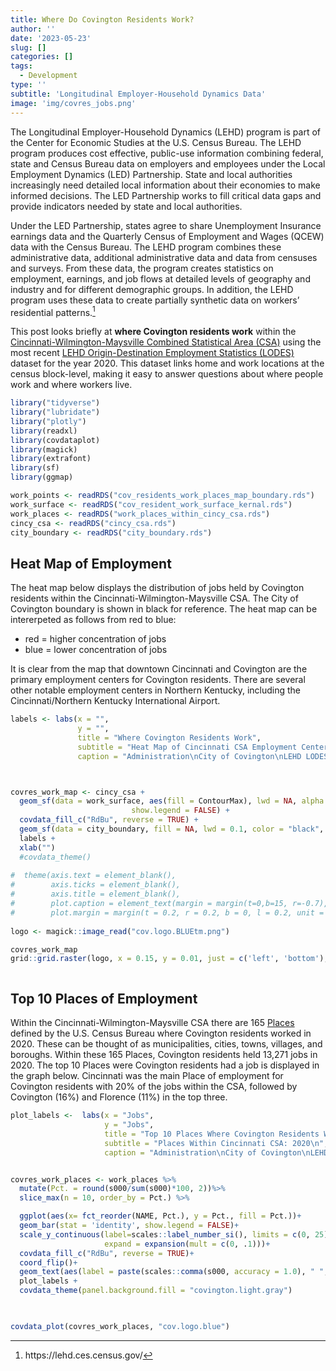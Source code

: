 ```yaml
---
title: Where Do Covington Residents Work?
author: ''
date: '2023-05-23'
slug: []
categories: []
tags:
  - Development
type: ''
subtitle: 'Longitudinal Employer-Household Dynamics Data'
image: 'img/covres_jobs.png'
---
```


The Longitudinal Employer-Household Dynamics (LEHD) program is part of the Center for Economic Studies at the U.S. Census Bureau. The LEHD program produces cost effective, public-use information combining federal, state and Census Bureau data on employers and employees under the Local Employment Dynamics (LED) Partnership. State and local authorities increasingly need detailed local information about their economies to make informed decisions. The LED Partnership works to fill critical data gaps and provide indicators needed by state and local authorities.

Under the LED Partnership, states agree to share Unemployment Insurance earnings data and the Quarterly Census of Employment and Wages (QCEW) data with the Census Bureau. The LEHD program combines these administrative data, additional administrative data and data from censuses and surveys. From these data, the program creates statistics on employment, earnings, and job flows at detailed levels of geography and industry and for different demographic groups. In addition, the LEHD program uses these data to create partially synthetic data on workers' residential patterns.^[https://lehd.ces.census.gov/]

This post looks briefly at **where Covington residents work** within the [Cincinnati-Wilmington-Maysville Combined Statistical Area (CSA)](https://www2.census.gov/geo/maps/econ/ec2012/csa/EC2012_330M200US178M.pdf) using the most recent [LEHD Origin-Destination Employment Statistics (LODES)](https://lehd.ces.census.gov/data/#lodes) dataset for the year 2020. This dataset links home and work locations at the census block-level, making it easy to answer questions about where people work and where workers live. 



```r
library("tidyverse")
library("lubridate")
library("plotly")
library(readxl)
library(covdataplot)
library(magick)
library(extrafont)
library(sf)
library(ggmap)

work_points <- readRDS("cov_residents_work_places_map_boundary.rds")
work_surface <- readRDS("cov_resident_work_surface_kernal.rds")
work_places <- readRDS("work_places_within_cincy_csa.rds")
cincy_csa <- readRDS("cincy_csa.rds")
city_boundary <- readRDS("city_boundary.rds")

```

## Heat Map of Employment

The heat map below displays the distribution of jobs held by Covington residents within the Cincinnati-Wilmington-Maysville CSA. The City of Covington boundary is shown in black for reference.   The heat map can be intererpeted as follows from red to blue: 

* red = higher concentration of jobs
* blue = lower concentration of jobs 

It is clear from the map that downtown Cincinnati and Covington are the primary employment centers for Covington residents.  There are several other notable employment centers in Northern Kentucky, including the Cincinnati/Northern Kentucky International Airport.  


```r

labels <- labs(x = "", 
               y = "", 
               title = "Where Covington Residents Work",
               subtitle = "Heat Map of Cincinnati CSA Employment Centers, 2020\n",
               caption = "Administration\nCity of Covington\nLEHD LODES | CovData | 2023")



covres_work_map <- cincy_csa +
  geom_sf(data = work_surface, aes(fill = ContourMax), lwd = NA, alpha = 0.6,  inherit.aes = FALSE, 
                           show.legend = FALSE) +
  covdata_fill_c("RdBu", reverse = TRUE) +
  geom_sf(data = city_boundary, fill = NA, lwd = 0.1, color = "black", inherit.aes = FALSE)+
  labels +
  xlab("")
  #covdata_theme() 
  
#  theme(axis.text = element_blank(),
#        axis.ticks = element_blank(),
#        axis.title = element_blank(),
#        plot.caption = element_text(margin = margin(t=0,b=15, r=-0.7),vjust = 15, hjust = 1, size = 9),
#        plot.margin = margin(t = 0.2, r = 0.2, b = 0, l = 0.2, unit = "cm"))
     
logo <- magick::image_read("cov.logo.BLUEtm.png")

covres_work_map
grid::grid.raster(logo, x = 0.15, y = 0.01, just = c('left', 'bottom'), width = unit(1.4, 'inches'))



```


## Top 10 Places of Employment

Within the Cincinnati-Wilmington-Maysville CSA there are 165 [Places](https://www2.census.gov/geo/pdfs/reference/GARM/Ch9GARM.pdf) defined by the U.S. Census Bureau where Covington residents worked in 2020.  These can be thought of as municipalities, cities, towns, villages, and boroughs. Within these 165 Places, Covington residents held 13,271 jobs in 2020.  The top 10 Places were Covington residents had a job is displayed in the graph below.  Cincinnati was the main Place of employment for Covington residents with 20% of the jobs within the CSA, followed by Covington (16%) and Florence (11%) in the top three. 

```r

plot_labels <-  labs(x = "Jobs", 
                     y = "Jobs", 
                     title = "Top 10 Places Where Covington Residents Work",
                     subtitle = "Places Within Cincinnati CSA: 2020\n",
                     caption = "Administration\nCity of Covington\nLEHD LODES | CovData | 2023")


covres_work_places <- work_places %>%
  mutate(Pct. = round(s000/sum(s000)*100, 2))%>%
  slice_max(n = 10, order_by = Pct.) %>%

  ggplot(aes(x= fct_reorder(NAME, Pct.), y = Pct., fill = Pct.))+
  geom_bar(stat = 'identity', show.legend = FALSE)+
  scale_y_continuous(label=scales::label_number_si(), limits = c(0, 25),
                     expand = expansion(mult = c(0, .1)))+
  covdata_fill_c("RdBu", reverse = TRUE)+
  coord_flip()+
  geom_text(aes(label = paste(scales::comma(s000, accuracy = 1.0), " ", "(", Pct., "%", ")",sep = "")),hjust = -0.1,  size = 3.1,family= "Franklin Gothic Book")+
  plot_labels +
  covdata_theme(panel.background.fill = "covington.light.gray")

          

covdata_plot(covres_work_places, "cov.logo.blue")

```





